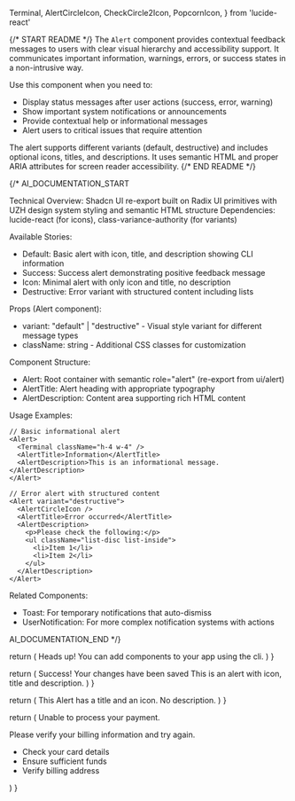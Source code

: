   Terminal,
  AlertCircleIcon,
  CheckCircle2Icon,
  PopcornIcon,
} from 'lucide-react'

{/* START README */}
The `Alert` component provides contextual feedback messages to users with clear visual hierarchy and accessibility support. It communicates important information, warnings, errors, or success states in a non-intrusive way.

Use this component when you need to:

- Display status messages after user actions (success, error, warning)
- Show important system notifications or announcements
- Provide contextual help or informational messages
- Alert users to critical issues that require attention

The alert supports different variants (default, destructive) and includes optional icons, titles, and descriptions. It uses semantic HTML and proper ARIA attributes for screen reader accessibility.
{/* END README */}

{/\*
AI_DOCUMENTATION_START

Technical Overview: Shadcn UI re-export built on Radix UI primitives with UZH design system styling and semantic HTML structure
Dependencies: lucide-react (for icons), class-variance-authority (for variants)

Available Stories:

- Default: Basic alert with icon, title, and description showing CLI information
- Success: Success alert demonstrating positive feedback message
- Icon: Minimal alert with only icon and title, no description
- Destructive: Error variant with structured content including lists

Props (Alert component):

- variant: "default" | "destructive" - Visual style variant for different message types
- className: string - Additional CSS classes for customization

Component Structure:

- Alert: Root container with semantic role="alert" (re-export from ui/alert)
- AlertTitle: Alert heading with appropriate typography
- AlertDescription: Content area supporting rich HTML content

Usage Examples:

```tsx
// Basic informational alert
<Alert>
  <Terminal className="h-4 w-4" />
  <AlertTitle>Information</AlertTitle>
  <AlertDescription>This is an informational message.</AlertDescription>
</Alert>

// Error alert with structured content
<Alert variant="destructive">
  <AlertCircleIcon />
  <AlertTitle>Error occurred</AlertTitle>
  <AlertDescription>
    <p>Please check the following:</p>
    <ul className="list-disc list-inside">
      <li>Item 1</li>
      <li>Item 2</li>
    </ul>
  </AlertDescription>
</Alert>
```

Related Components:

- Toast: For temporary notifications that auto-dismiss
- UserNotification: For more complex notification systems with actions

AI_DOCUMENTATION_END
\*/}

  return (
    <Alert>
      <Terminal className="h-4 w-4" />
      <AlertTitle>Heads up!</AlertTitle>
      <AlertDescription>
        You can add components to your app using the cli.
      </AlertDescription>
    </Alert>
  )
}

  return (
    <Alert>
      <CheckCircle2Icon />
      <AlertTitle>Success! Your changes have been saved</AlertTitle>
      <AlertDescription>
        This is an alert with icon, title and description.
      </AlertDescription>
    </Alert>
  )
}

  return (
    <Alert>
      <PopcornIcon />
      <AlertTitle>
        This Alert has a title and an icon. No description.
      </AlertTitle>
    </Alert>
  )
}

  return (
    <Alert variant="destructive">
      <AlertCircleIcon />
      <AlertTitle>Unable to process your payment.</AlertTitle>
      <AlertDescription>
        <p>Please verify your billing information and try again.</p>
        <ul className="list-inside list-disc text-sm">
          <li>Check your card details</li>
          <li>Ensure sufficient funds</li>
          <li>Verify billing address</li>
        </ul>
      </AlertDescription>
    </Alert>
  )
}
